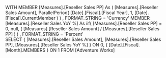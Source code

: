 WITH
MEMBER [Measures].[Reseller Sales PP] As
   ( [Measures].[Reseller Sales Amount], 
     ParallelPeriod( [Date].[Fiscal].[Fiscal Year], 1, 
                     [Date].[Fiscal].CurrentMember ) )
   , FORMAT_STRING = 'Currency'
MEMBER [Measures].[Reseller Sales YoY %] As
   iif( [Measures].[Reseller Sales PP] = 0, null,
        ( [Measures].[Reseller Sales Amount] /
          [Measures].[Reseller Sales PP] ) )
   , FORMAT_STRING = 'Percent'      
SELECT
   { [Measures].[Reseller Sales Amount],
     [Measures].[Reseller Sales PP],
     [Measures].[Reseller Sales YoY %] } ON 0,
   { [Date].[Fiscal].[Month].MEMBERS } ON 1
FROM
   [Adventure Works]

